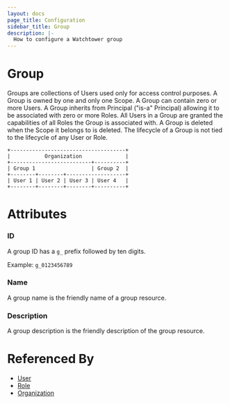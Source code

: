 ```yaml
---
layout: docs
page_title: Configuration
sidebar_title: Group
description: |-
  How to configure a Watchtower group
---
```


# Group

Groups are collections of Users used only for access control purposes. A Group is owned by one and only one Scope. A Group can contain zero or more Users. A Group inherits from Principal ("is-a" Principal) allowing it to be associated with zero or more Roles. All Users in a Group are granted the capabilities of all Roles the Group is associated with. A Group is deleted when the Scope it belongs to is deleted. The lifecycle of a Group is not tied to the lifecycle of any User or Role.

```shell-session
+-------------------------------------+
|           Organization              |
+--------------------------+----------+
| Group 1                  | Group 2  |
+--------+--------+-------------------+
| User 1 | User 2 | User 3 | User 4   |
+--------+--------+--------+----------+
```

# Attributes

### ID

A group ID has a `g_` prefix followed by ten digits.

Example: `g_0123456789`

### Name

A group name is the friendly name of a group resource.

### Description

A group description is the friendly description of the group resource.

# Referenced By

- [User]()
- [Role]()
- [Organization]()

